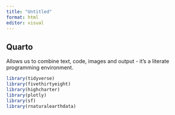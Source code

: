 ```yaml
---
title: "Untitled"
format: html
editor: visual
---
```


## Quarto

Allows us to combine text, code, images and output - it's a literate programming environment.

```r
library(tidyverse)
library(fivethirtyeight)
library(highcharter)
library(plotly)
library(sf)
library(rnaturalearthdata)
```
